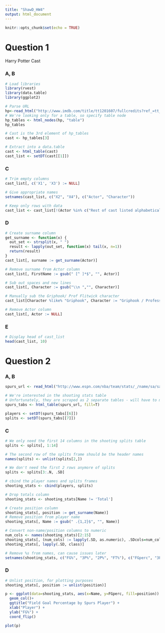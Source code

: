 ```yaml
---
title: "ShawD_HW4"
output: html_document
---
```


```r
knitr::opts_chunk$set(echo = TRUE)
```

# Question 1

Harry Potter Cast

### A, B

```r
# Load libraries
library(rvest)
library(data.table)
library(ggplot2)

# Parse URL
hp<-read_html("http://www.imdb.com/title/tt1201607/fullcredits?ref_=tt_ql_1")
# We're looking only for a table, so specify table node
hp_tables <- html_nodes(hp, "table")
hp_tables

# Cast is the 3rd element of hp_tables
cast <- hp_tables[3]

# Extract into a data.table
cast <- html_table(cast)
cast_list <- setDT(cast[[1]])

```


### C

```r

# Trim empty columns
cast_list[, c('X1', 'X3') := NULL]

# Give appropriate names
setnames(cast_list, c("X2", "X4"), c("Actor", "Character"))

# Keep only rows with data
cast_list <- cast_list[!(Actor %in% c("Rest of cast listed alphabetically:", ""))]
```

### D

```r

# Create surname column
get_surname <- function(x) {
  out_set <- strsplit(x, " ")
  result <- lapply(out_set, function(x) tail(x, n=1))
  return(result)
}
cast_list[, surname := get_surname(Actor)]

# Remove surname from Actor column
cast_list[, FirstName := gsub(" [^ ]*$", "", Actor)]

# Sub out spaces and new lines
cast_list[, Character := gsub("\\n ","", Character)]

# Manually sub the Griphook/ Prof Flitwick character
cast_list[Character %like% "Griphook", Character := "Griphook / Professor Flitwick"]

# Remove Actor column
cast_list[, Actor := NULL]
```

### E

```r
# Display head of cast_list
head(cast_list, 10)
```


# Question 2

### A, B

```r
spurs_url <- read_html("http://www.espn.com/nba/team/stats/_/name/sa/san-antonio-spurs")

# We're interested in the shooting stats table
# Unfortunately, they are scraped as 2 separate tables - will have to merge
spurs_tabs <- html_table(spurs_url, fill=T)

players <- setDT(spurs_tabs[[6]])
splits <- setDT(spurs_tabs[[7]])

```

### C

```r

# We only need the first 14 columns in the shooting splits table
splits <- splits[, 1:14]

# The second row of the splits frame should be the header names
names(splits) <- unlist(splits[2,])

# We don't need the first 2 rows anymore of splits
splits <- splits[3:.N, .SD]

# cbind the player names and splits frames
shooting_stats <- cbind(players, splits)

# Drop totals column
shooting_stats <- shooting_stats[Name != 'Total']

# Create position column
shooting_stats[, position := get_surname(Name)]
# Remove position from player name
shooting_stats[, Name := gsub(" .{1,2}$", "", Name)]

# Convert non-name/position columns to numeric
num_cols <- names(shooting_stats)[2:15]
shooting_stats[, (num_cols) := lapply(.SD, as.numeric), .SDcols=num_cols]
shooting_stats[, lapply(.SD, class)]

# Remove %s from names, can cause issues later
setnames(shooting_stats, c("FG%", "3P%", "2P%", "FT%"), c("FGperc", "3Pperc", "2Pperc", "FTperc"))

```
### D

```r

# Unlist position, for plotting purposes
shooting_stats[, position := unlist(position)]

p <- ggplot(data=shooting_stats, aes(x=Name, y=FGperc, fill=position)) +
  geom_col()+
  ggtitle("Field Goal Percentage by Spurs Player") +
  xlab("Player") +
  ylab("FG%") +
  coord_flip()

plot(p)

```












